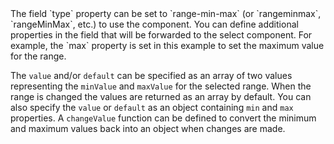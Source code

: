 
<Section code="range-min-max">
  The field `type` property can be set to `range-min-max`
  (or `rangeminmax`, `rangeMinMax`, etc.) to use
  the <RangeLink/> component.
  You can define additional properties in the field that will be forwarded
  to the select component.  For example, the `max` property
  is set in this example to set the maximum value for the range.

  <Example
    Component={Simple}
    code={SimpleSrc}
    highlightLines="5"
  />

  The `value` and/or `default` can be specified as
  an array of two values representing the `minValue` and
  `maxValue` for the selected range.  When the range is changed
  the values are returned as an array by default.
  You can also specify the `value` or `default` as
  an object containing `min` and `max` properties.
  A `changeValue` function can be defined to convert the
  minimum and maximum values back into an object when changes are made.

  <Example
    Component={Object}
    code={ObjectSrc}
    highlightLines="6-7"
  />
</Section>
